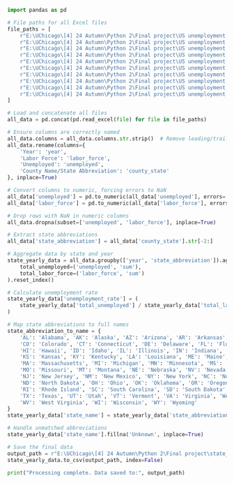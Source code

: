 
```python
import pandas as pd

# File paths for all Excel files
file_paths = [
    r"E:\UChicago\[4] 24 Autumn\Python 2\Final project\US unemployment rate_2011-2020\laucnty11.xlsx",
    r"E:\UChicago\[4] 24 Autumn\Python 2\Final project\US unemployment rate_2011-2020\laucnty12.xlsx",
    r"E:\UChicago\[4] 24 Autumn\Python 2\Final project\US unemployment rate_2011-2020\laucnty13.xlsx",
    r"E:\UChicago\[4] 24 Autumn\Python 2\Final project\US unemployment rate_2011-2020\laucnty14.xlsx",
    r"E:\UChicago\[4] 24 Autumn\Python 2\Final project\US unemployment rate_2011-2020\laucnty15.xlsx",
    r"E:\UChicago\[4] 24 Autumn\Python 2\Final project\US unemployment rate_2011-2020\laucnty16.xlsx",
    r"E:\UChicago\[4] 24 Autumn\Python 2\Final project\US unemployment rate_2011-2020\laucnty17.xlsx",
    r"E:\UChicago\[4] 24 Autumn\Python 2\Final project\US unemployment rate_2011-2020\laucnty18.xlsx",
    r"E:\UChicago\[4] 24 Autumn\Python 2\Final project\US unemployment rate_2011-2020\laucnty19.xlsx",
    r"E:\UChicago\[4] 24 Autumn\Python 2\Final project\US unemployment rate_2011-2020\laucnty20.xlsx"
]

# Load and concatenate all files
all_data = pd.concat(pd.read_excel(file) for file in file_paths)

# Ensure columns are correctly named
all_data.columns = all_data.columns.str.strip()  # Remove leading/trailing spaces
all_data.rename(columns={
    'Year': 'year',
    'Labor Force': 'labor_force',
    'Unemployed': 'unemployed',
    'County Name/State Abbreviation': 'county_state'
}, inplace=True)

# Convert columns to numeric, forcing errors to NaN
all_data['unemployed'] = pd.to_numeric(all_data['unemployed'], errors='coerce')
all_data['labor_force'] = pd.to_numeric(all_data['labor_force'], errors='coerce')

# Drop rows with NaN in numeric columns
all_data.dropna(subset=['unemployed', 'labor_force'], inplace=True)

# Extract state abbreviations
all_data['state_abbreviation'] = all_data['county_state'].str[-2:]

# Aggregate data by state and year
state_yearly_data = all_data.groupby(['year', 'state_abbreviation']).agg(
    total_unemployed=('unemployed', 'sum'),
    total_labor_force=('labor_force', 'sum')
).reset_index()

# Calculate unemployment rate
state_yearly_data['unemployment_rate'] = (
    state_yearly_data['total_unemployed'] / state_yearly_data['total_labor_force']
)

# Map state abbreviations to full names
state_abbreviation_to_name = {
    'AL': 'Alabama', 'AK': 'Alaska', 'AZ': 'Arizona', 'AR': 'Arkansas', 'CA': 'California',
    'CO': 'Colorado', 'CT': 'Connecticut', 'DE': 'Delaware', 'FL': 'Florida', 'GA': 'Georgia',
    'HI': 'Hawaii', 'ID': 'Idaho', 'IL': 'Illinois', 'IN': 'Indiana', 'IA': 'Iowa',
    'KS': 'Kansas', 'KY': 'Kentucky', 'LA': 'Louisiana', 'ME': 'Maine', 'MD': 'Maryland',
    'MA': 'Massachusetts', 'MI': 'Michigan', 'MN': 'Minnesota', 'MS': 'Mississippi',
    'MO': 'Missouri', 'MT': 'Montana', 'NE': 'Nebraska', 'NV': 'Nevada', 'NH': 'New Hampshire',
    'NJ': 'New Jersey', 'NM': 'New Mexico', 'NY': 'New York', 'NC': 'North Carolina',
    'ND': 'North Dakota', 'OH': 'Ohio', 'OK': 'Oklahoma', 'OR': 'Oregon', 'PA': 'Pennsylvania',
    'RI': 'Rhode Island', 'SC': 'South Carolina', 'SD': 'South Dakota', 'TN': 'Tennessee',
    'TX': 'Texas', 'UT': 'Utah', 'VT': 'Vermont', 'VA': 'Virginia', 'WA': 'Washington',
    'WV': 'West Virginia', 'WI': 'Wisconsin', 'WY': 'Wyoming'
}
state_yearly_data['state_name'] = state_yearly_data['state_abbreviation'].map(state_abbreviation_to_name)

# Handle unmatched abbreviations
state_yearly_data['state_name'].fillna('Unknown', inplace=True)

# Save the final data
output_path = r"E:\UChicago\[4] 24 Autumn\Python 2\Final project\state_yearly_unemployment_rate_with_state_name.csv"
state_yearly_data.to_csv(output_path, index=False)

print("Processing complete. Data saved to:", output_path)
```
